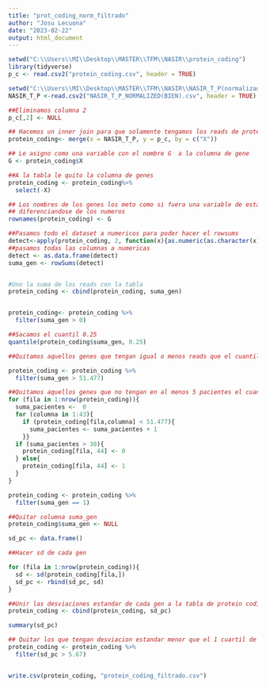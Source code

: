 ```yaml
---
title: "prot_coding_norm_filtrado"
author: "Josu Lecuona"
date: "2023-02-22"
output: html_document
---
```


```r
setwd("C:\\Users\\MI\\Desktop\\MASTER\\TFM\\NASIR\\protein_coding")
library(tidyverse)
p_c <- read.csv2("protein_coding.csv", header = TRUE)

setwd("C:\\Users\\MI\\Desktop\\MASTER\\TFM\\NASIR\\NASIR_T_P(normalizados)")
NASIR_T_P <-read.csv2("NASIR_T_P_NORMALIZED(BIEN).csv", header = TRUE)

##Eliminamos columna 2
p_c[,2] <- NULL

## Hacemos un inner join para que solamente tengamos los reads de protein coding.
protein_coding<- merge(x = NASIR_T_P, y = p_c, by = c("X"))

## Le asigno como una variable con el nombre G  a la columna de gene
G <- protein_coding$X

##A la tabla le quito la columna de genes 
protein_coding <- protein_coding%>%
  select(-X)

## Los nombres de los genes los meto como si fuera una variable de esta manera
## diferenciandose de los numeros
rownames(protein_coding) <- G
```



```r
##Pasamos todo el dataset a numericos para poder hacer el rowsums
detect<-apply(protein_coding, 2, function(x){as.numeric(as.character(x))})## 2 hace referencia a las columnas, 
##pasamos todas las columnas a numericas
detect <- as.data.frame(detect)
suma_gen <- rowSums(detect)


#Uno la suma de los reads con la tabla
protein_coding <- cbind(protein_coding, suma_gen)


protein_coding<- protein_coding %>% 
  filter(suma_gen > 0)

##Sacamos el cuantil 0.25
quantile(protein_coding$suma_gen, 0.25)

##Quitamos aquellos genes que tengan igual o menos reads que el cuantil 0.25. 

protein_coding <- protein_coding %>% 
  filter(suma_gen > 51.477)

##Quitamos aquellos genes que no tengan en al menos 5 pacientes el cuantil 0.25
for (fila in 1:nrow(protein_coding)){
  suma_pacientes <-  0
  for (columna in 1:43){
    if (protein_coding[fila,columna] < 51.477){
      suma_pacientes <- suma_pacientes + 1
    }}
  if (suma_pacientes > 38){
    protein_coding[fila, 44] <- 0
  } else{
    protein_coding[fila, 44] <- 1
  }
}

protein_coding <- protein_coding %>% 
  filter(suma_gen == 1)

##Quitar columna suma_gen
protein_coding$suma_gen <- NULL

sd_pc <- data.frame()

##Hacer sd de cada gen

for (fila in 1:nrow(protein_coding)){
  sd <- sd(protein_coding[fila,])
  sd_pc <- rbind(sd_pc, sd) 
}

##Unir las desviaciones estandar de cada gen a la tabla de protein coding
protein_coding <- cbind(protein_coding, sd_pc)

summary(sd_pc)

## Quitar los que tengan desviacion estandar menor que el 1 cuartil de todas las desviaciones 
protein_coding <- protein_coding %>% 
  filter(sd_pc > 5.67)


write.csv(protein_coding, "protein_coding_filtrado.csv")
```


